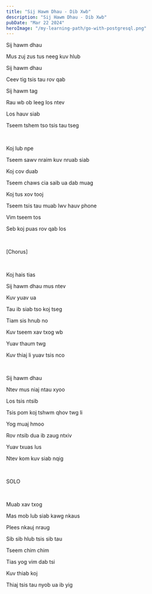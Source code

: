 ```yaml
---
title: "Sij Hawm Dhau - Dib Xwb"
description: "Sij Hawm Dhau - Dib Xwb"
pubDate: "Mar 22 2024"
heroImage: "/my-learning-path/go-with-postgresql.png"
---
```


Sij hawm dhau

Mus zuj zus tus neeg kuv hlub

Sij hawm dhau

Ceev tig tsis tau rov qab

Sij hawm tag

Rau wb ob leeg los ntev

Los hauv siab

Tseem tshem tso tsis tau tseg

<br />

Koj lub npe

Tseem sawv nraim kuv nruab siab

Koj cov duab

Tseem chaws cia saib ua dab muag

Koj tus xov tooj

Tseem tsis tau muab lwv hauv phone

Vim tseem tos

Seb koj puas rov qab los

<br />

[Chorus]

<br />

Koj hais tias

Sij hawm dhau mus ntev

Kuv yuav ua 

Tau ib siab tso koj tseg

Tiam sis hnub no

Kuv tseem xav txog wb

Yuav thaum twg

Kuv thiaj li yuav tsis nco

<br />

Sij hawm dhau

Ntev mus niaj ntau xyoo

Los tsis ntsib

Tsis pom koj tshwm qhov twg li

Yog muaj hmoo

Rov ntsib dua ib zaug ntxiv

Yuav txuas lus

Ntev kom kuv siab nqig

<br />

SOLO

<br />

Muab xav txog

Mas mob lub siab kawg nkaus

Plees nkauj nraug

Sib sib hlub tsis sib tau

Tseem chim chim

Tias yog vim dab tsi

Kuv thiab koj

Thiaj tsis tau nyob ua ib yig
